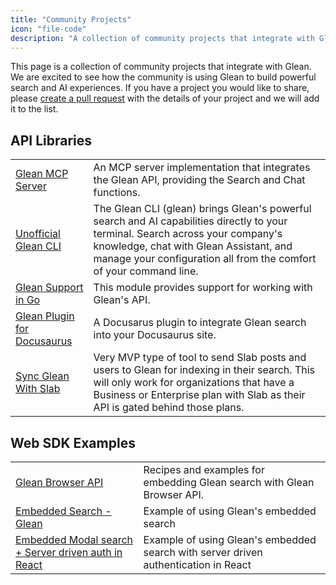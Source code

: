 ```yaml
---
title: "Community Projects"
icon: "file-code"
description: "A collection of community projects that integrate with Glean"
---
```


This page is a collection of community projects that integrate with Glean. We are excited to see how the community is using Glean to build powerful search and AI experiences. If you have a project you would like to share, please [create a pull request](https://github.com/gleanwork/dev-docs/pulls) with the details of your project and we will add it to the list.


## API Libraries

|  |  |
| --- | --- |
| [Glean MCP Server](https://github.com/longyi1207/glean-mcp-server) | An MCP server implementation that integrates the Glean API, providing the Search and Chat functions. |
| [Unofficial Glean CLI](https://github.com/scalvert/glean-cli) | The Glean CLI (glean) brings Glean's powerful search and AI capabilities directly to your terminal. Search across your company's knowledge, chat with Glean Assistant, and manage your configuration all from the comfort of your command line. |
| [Glean Support in Go](https://github.com/cloudengio/glean) | This module provides support for working with Glean's API. |
| [Glean Plugin for Docusaurus](https://github.com/scalvert/docusaurus-plugin-search-glean) | A Docusarus plugin to integrate Glean search into your Docusaurus site. |
| [Sync Glean With Slab](https://github.com/Iterable/sync-glean-with-slab) | Very MVP type of tool to send Slab posts and users to Glean for indexing in their search. This will only work for organizations that have a Business or Enterprise plan with Slab as their API is gated behind those plans. |


## Web SDK Examples

|  |  |
| --- | --- |
| [Glean Browser API](https://github.com/askscio/glean-browser-api) | Recipes and examples for embedding Glean search with Glean Browser API. |
| [Embedded Search - Glean](https://codepen.io/vsglean/pen/LYMmvbm?editors=1010) | Example of using Glean's embedded search |
| [Embedded Modal search + Server driven auth in React](https://codepen.io/vsglean/pen/vYvjwby?editors=1010) | Example of using Glean's embedded search with server driven authentication in React |
